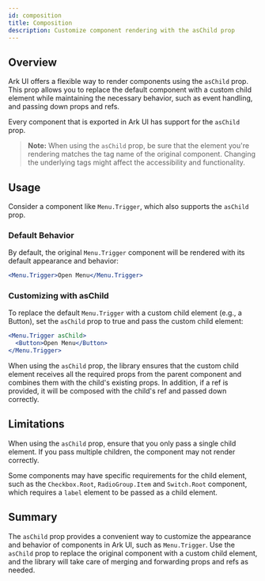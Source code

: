 ```yaml
---
id: composition
title: Composition
description: Customize component rendering with the asChild prop
---
```


## Overview

Ark UI offers a flexible way to render components using the `asChild` prop. This prop allows you to
replace the default component with a custom child element while maintaining the necessary behavior,
such as event handling, and passing down props and refs.

Every component that is exported in Ark UI has support for the `asChild` prop.

> **Note:** When using the `asChild` prop, be sure that the element you're rendering matches the tag
> name of the original component. Changing the underlying tags might affect the accessibility and
> functionality.

## Usage

Consider a component like `Menu.Trigger`, which also supports the `asChild` prop.

### Default Behavior

By default, the original `Menu.Trigger` component will be rendered with its default appearance and
behavior:

```jsx
<Menu.Trigger>Open Menu</Menu.Trigger>
```

### Customizing with asChild

To replace the default `Menu.Trigger` with a custom child element (e.g., a Button), set the
`asChild` prop to true and pass the custom child element:

```jsx
<Menu.Trigger asChild>
  <Button>Open Menu</Button>
</Menu.Trigger>
```

When using the `asChild` prop, the library ensures that the custom child element receives all the
required props from the parent component and combines them with the child's existing props. In
addition, if a ref is provided, it will be composed with the child's ref and passed down correctly.

## Limitations

When using the `asChild` prop, ensure that you only pass a single child element. If you pass
multiple children, the component may not render correctly.

Some components may have specific requirements for the child element, such as the `Checkbox.Root`,
`RadioGroup.Item` and `Switch.Root` component, which requires a `label` element to be passed as a
child element.

## Summary

The `asChild` prop provides a convenient way to customize the appearance and behavior of components
in Ark UI, such as `Menu.Trigger`. Use the `asChild` prop to replace the original component with a
custom child element, and the library will take care of merging and forwarding props and refs as
needed.
